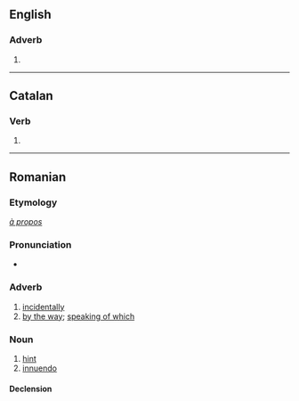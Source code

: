 {{also|apropó}}

==English==

===Adverb===
{{head|en|adverb}}

# {{misspelling of|apropos|lang=en}}

----

==Catalan==

===Verb===
{{head|ca|verb form}}

# {{ca-verb form of|p=1|n=sg|m=ind|t=pres|apropar}}

----

==Romanian==

===Etymology===
{{etyl|fr|ro}} ''[[à propos]]''

===Pronunciation===
* {{IPA|/aproˈpo/|lang=ro}}

===Adverb===
{{ro-adv}}

# [[incidentally]]
# [[by the way]]; [[speaking of which]]

===Noun===
{{ro-noun|n|apropouri}}

# [[hint]]
# [[innuendo]]

====Declension====
{{ro-noun-n|pl=apropouri|def=apropoul}}